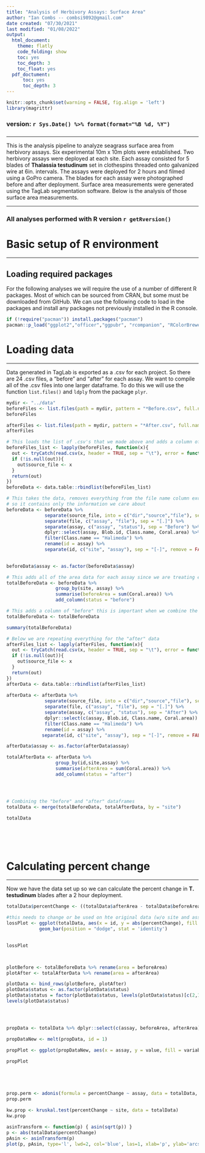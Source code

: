 ```yaml
---
title: "Analysis of Herbivory Assays: Surface Area"
author: "Ian Combs -- combsi9892@gmail.com"
date created: "07/30/2021"
last modified: "01/08/2022"
output:
  html_document:
    theme: flatly
    code_folding: show
    toc: yes
    toc_depth: 3
    toc_float: yes
  pdf_doctument:
      toc: yes
      toc_depth: 3
---
```

```r
knitr::opts_chunk$set(warning = FALSE, fig.align = 'left')
library(magrittr)
```

### version: `r Sys.Date() %>% format(format="%B %d, %Y")`

<!-- this is where the DOI would go  [![DOI](https://zenodo.org/badge/DOI/10.5281/zenodo.3675991.svg)](https://doi.org/10.5281/zenodo.3675991)
-->


<!--#### THIS IS WHERE GITHUB REPO URL GOES [GitHub repository](https://github.com/icombs2017/herbivory.git){target="_blank"}-->

###
***
This is the analysis pipeline to analyze seagrass surface area from herbivory assays. Six experimental 10m x 10m plots were established. Two herbivory assays were deployed at each site. Each assay consisted for 5 blades of **Thalassia testudinum** set in clothespins threaded onto galvanized wire at 6in. intervals. The assays were deployed for 2 hours and filmed using a GoPro camera. The blades for each assay were photographed before and after deployment. Surface area measurements were generated using the TagLab segmentation software. Below is the analysis of those surface area measurements. 


***

### All analyses performed with R version `r getRversion()`


# Basic setup of R environment
***
## Loading required packages
For the following analyses we will require the use of a number of different R packages. Most of which can be sourced from CRAN, but some must be downloaded from GitHub. We can use the following code to load in the packages and install any packages not previously installed in the R console. 

```r
if (!require("pacman")) install.packages("pacman")
pacman::p_load("ggplot2","officer","ggpubr", "rcompanion", "RColorBrewer", "patchwork", "magrittr","reshape2", "stringr", "plyr", "dplyr", "flextable", "tidyr", "tibble", "vegan")

```
# Loading data
***
Data generated in TagLab is exported as a .csv for each project. So there are 24 .csv files, a "before" and "after" for each assay. We want to compile all of the .csv files into one larger dataframe. To do this we will use the function `list.files()` and `ldply` from the package `plyr`. 

```r
mydir <- "../data"
beforeFiles <- list.files(path = mydir, pattern = "*Before.csv", full.names = TRUE)
beforeFiles

afterFiles <- list.files(path = mydir, pattern = "*After.csv", full.names = TRUE)
afterFiles

# This loads the list of .csv's that we made above and adds a column of file names to the data frame
beforeFiles_list <- lapply(beforeFiles, function(x){
  out <- tryCatch(read.csv(x, header = TRUE, sep = "\t"), error = function(e) NULL)
  if (!is.null(out)){
    out$source_file <- x
  }
  return(out)
})
beforeData <- data.table::rbindlist(beforeFiles_list)

# This takes the data, removes everything from the file name column except the important data to us, and sorts the data frame 
# so it contains only the information we care about 
beforeData <- beforeData %>% 
              separate(source_file, into = c("dir","source","file"), sep = "[/]", remove = FALSE) %>% 
              separate(file, c("assay", "file"), sep = "[.]") %>% 
              separate(assay, c("assay", "status"), sep = "Before") %>% 
              dplyr::select(assay, Blob.id, Class.name, Coral.area) %>% 
              filter(Class.name == "Halimeda") %>%
              rename(id = assay) %>% 
              separate(id, c("site", "assay"), sep = "[-]", remove = FALSE)
              

beforeData$assay <- as.factor(beforeData$assay)

# This adds all of the area data for each assay since we are treating each assay as one event
totalBeforeData <- beforeData %>% 
                  group_by(site, assay) %>% 
                  summarise(beforeArea = sum(Coral.area)) %>% 
                  add_column(status = "before")

# This adds a column of "before" this is important when we combine the two dataframes
totalBeforeData <- totalBeforeData 

summary(totalBeforeData)

# Below we are repeating everything for the "after" data
afterFiles_list <- lapply(afterFiles, function(x){
  out <- tryCatch(read.csv(x, header = TRUE, sep = "\t"), error = function(e) NULL)
  if (!is.null(out)){
    out$source_file <- x
  }
  return(out)
})
afterData <- data.table::rbindlist(afterFiles_list)
  
afterData <- afterData %>% 
              separate(source_file, into = c("dir","source","file"), sep = "[/]", remove = FALSE) %>% 
              separate(file, c("assay", "file"), sep = "[.]") %>% 
              separate(assay, c("assay", "status"), sep = "After") %>% 
              dplyr::select(c(assay, Blob.id, Class.name, Coral.area)) %>% 
              filter(Class.name == "Halimeda") %>% 
              rename(id = assay) %>% 
             separate(id, c("site", "assay"), sep = "[-]", remove = FALSE)

afterData$assay <- as.factor(afterData$assay)

totalAfterData <- afterData %>% 
                  group_by(id,site,assay) %>% 
                  summarise(afterArea = sum(Coral.area)) %>% 
                  add_column(status = "after")




# Combining the "before" and "after" dataframes
totalData <- merge(totalBeforeData, totalAfterData, by = "site")

totalData



```

<br><br>

# Calculating percent change
***
Now we have the data set up so we can calculate the percent change in **T. testudinum** blades after a 2 hour deployment.

```r

totalData$percentChange <- ((totalData$afterArea - totalData$beforeArea)/totalData$beforeArea)*100

#this needs to change or be used on hte original data (w/o site and assay split)
lossPlot <- ggplot(totalData, aes(x = id, y = abs(percentChange), fill = assay.x))+
            geom_bar(position = "dodge", stat = 'identity')
  

lossPlot




```
```r
plotBefore <- totalBeforeData %>% rename(area = beforeArea)
plotAfter <- totalAfterData %>% rename(area = afterArea)

plotData <- bind_rows(plotBefore, plotAfter)
plotData$status <- as.factor(plotData$status)
plotData$status = factor(plotData$status, levels(plotData$status)[c(2,1)])
levels(plotData$status)





```

```r

propData <- totalData %>% dplyr::select(c(assay, beforeArea, afterArea)) %>%  dplyr::mutate(propBefore = beforeArea/beforeArea, propAfter = afterArea/beforeArea) %>% mutate(change = 1-propAfter) %>% select(c(assay,propAfter, change))

propDataNew <- melt(propData, id = 1)

propPlot <- ggplot(propDataNew, aes(x = assay, y = value, fill = variable))+geom_bar(stat = 'identity')

propPlot






```


```r

prop.perm <- adonis(formula = percentChange ~ assay, data = totalData, method = "euclidian", permutations = 9999, na.rm = TRUE)
prop.perm

kw.prop <- kruskal.test(percentChange ~ site, data = totalData)
kw.prop

asinTransform <- function(p) { asin(sqrt(p)) }
p <- abs(totalData$percentChange)
pAsin <- asinTransform(p)
plot(p, pAsin, type='l', lwd=2, col='blue', las=1, xlab='p', ylab='arcsine(p)')



```

















